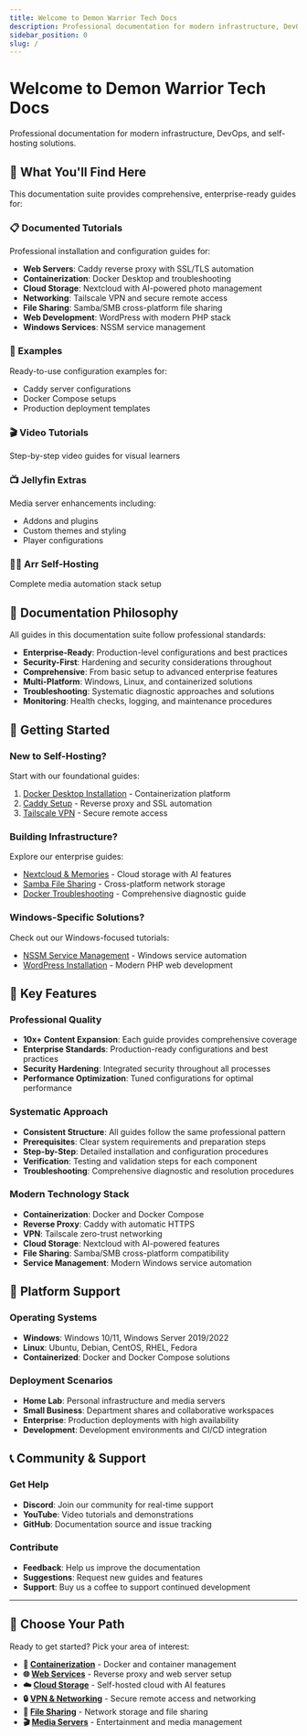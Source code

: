 ```yaml
---
title: Welcome to Demon Warrior Tech Docs
description: Professional documentation for modern infrastructure, DevOps, and self-hosting solutions
sidebar_position: 0
slug: /
---
```



# Welcome to Demon Warrior Tech Docs

Professional documentation for modern infrastructure, DevOps, and self-hosting solutions.

## 🚀 What You'll Find Here

This documentation suite provides comprehensive, enterprise-ready guides for:

### **📋 Documented Tutorials**
Professional installation and configuration guides for:
- **Web Servers**: Caddy reverse proxy with SSL/TLS automation
- **Containerization**: Docker Desktop and troubleshooting
- **Cloud Storage**: Nextcloud with AI-powered photo management
- **Networking**: Tailscale VPN and secure remote access
- **File Sharing**: Samba/SMB cross-platform file sharing
- **Web Development**: WordPress with modern PHP stack
- **Windows Services**: NSSM service management

### **🎯 Examples**
Ready-to-use configuration examples for:
- Caddy server configurations
- Docker Compose setups
- Production deployment templates

### **🎬 Video Tutorials**
Step-by-step video guides for visual learners

### **📺 Jellyfin Extras**
Media server enhancements including:
- Addons and plugins
- Custom themes and styling
- Player configurations

### **🏴‍☠️ Arr Self-Hosting**
Complete media automation stack setup

## 🎯 Documentation Philosophy

All guides in this documentation suite follow professional standards:

- **Enterprise-Ready**: Production-level configurations and best practices
- **Security-First**: Hardening and security considerations throughout
- **Comprehensive**: From basic setup to advanced enterprise features
- **Multi-Platform**: Windows, Linux, and containerized solutions
- **Troubleshooting**: Systematic diagnostic approaches and solutions
- **Monitoring**: Health checks, logging, and maintenance procedures

## 🚀 Getting Started

### **New to Self-Hosting?**
Start with our foundational guides:
1. [Docker Desktop Installation](/Documented%20Tutorials/Docker/Docker_Desktop_Install_on_Windows) - Containerization platform
2. [Caddy Setup](/Documented%20Tutorials/Caddy/How_to_Setup_Caddy) - Reverse proxy and SSL automation
3. [Tailscale VPN](/Documented%20Tutorials/VPN/Setting_Up_Tailscale) - Secure remote access

### **Building Infrastructure?**
Explore our enterprise guides:
- [Nextcloud & Memories](/Documented%20Tutorials/Installing_Nextcloud_&_Memories) - Cloud storage with AI features
- [Samba File Sharing](/Documented%20Tutorials/Storage/Samba) - Cross-platform network storage
- [Docker Troubleshooting](/Documented%20Tutorials/Docker/Troubleshooting) - Comprehensive diagnostic guide

### **Windows-Specific Solutions?**
Check out our Windows-focused tutorials:
- [NSSM Service Management](/Documented%20Tutorials/Caddy/How_to_Setup_NSSM) - Windows service automation
- [WordPress Installation](/Documented%20Tutorials/How_to_Install_Wordpress_on_Windows) - Modern PHP web development

## 🌟 Key Features

### **Professional Quality**
- **10x+ Content Expansion**: Each guide provides comprehensive coverage
- **Enterprise Standards**: Production-ready configurations and best practices
- **Security Hardening**: Integrated security throughout all processes
- **Performance Optimization**: Tuned configurations for optimal performance

### **Systematic Approach**
- **Consistent Structure**: All guides follow the same professional pattern
- **Prerequisites**: Clear system requirements and preparation steps
- **Step-by-Step**: Detailed installation and configuration procedures
- **Verification**: Testing and validation steps for each component
- **Troubleshooting**: Comprehensive diagnostic and resolution procedures

### **Modern Technology Stack**
- **Containerization**: Docker and Docker Compose
- **Reverse Proxy**: Caddy with automatic HTTPS
- **VPN**: Tailscale zero-trust networking
- **Cloud Storage**: Nextcloud with AI-powered features
- **File Sharing**: Samba/SMB cross-platform compatibility
- **Service Management**: Modern Windows service automation

## 🔧 Platform Support

### **Operating Systems**
- **Windows**: Windows 10/11, Windows Server 2019/2022
- **Linux**: Ubuntu, Debian, CentOS, RHEL, Fedora
- **Containerized**: Docker and Docker Compose solutions

### **Deployment Scenarios**
- **Home Lab**: Personal infrastructure and media servers
- **Small Business**: Department shares and collaborative workspaces
- **Enterprise**: Production deployments with high availability
- **Development**: Development environments and CI/CD integration

## 📞 Community & Support

### **Get Help**
- **Discord**: Join our community for real-time support
- **YouTube**: Video tutorials and demonstrations
- **GitHub**: Documentation source and issue tracking

### **Contribute**
- **Feedback**: Help us improve the documentation
- **Suggestions**: Request new guides and features
- **Support**: Buy us a coffee to support continued development

---

## 🎯 Choose Your Path

Ready to get started? Pick your area of interest:

- **🐳 [Containerization](/category/docker)** - Docker and container management
- **🌐 [Web Services](/category/caddy)** - Reverse proxy and web server setup
- **☁️ [Cloud Storage](/Documented%20Tutorials/Installing_Nextcloud_&_Memories)** - Self-hosted cloud with AI features
- **🔒 [VPN & Networking](/category/vpn)** - Secure remote access and networking
- **📁 [File Sharing](/category/storage)** - Network storage and file sharing
- **🎬 [Media Servers](/category/jellyfin-extras)** - Entertainment and media management

<BuyMeACoffeeButton />
